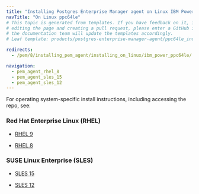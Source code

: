 ```yaml
---
title: "Installing Postgres Enterprise Manager agent on Linux IBM Power (ppc64le)"
navTitle: "On Linux ppc64le"
# This topic is generated from templates. If you have feedback on it, instead of
# editing the page and creating a pull request, please enter a GitHub issue and
# the documentation team will update the templates accordingly.
# Leaf template: products/postgres-enterprise-manager-agent/ppc64le_index.njk

redirects:
  - /pem/8/installing_pem_agent/installing_on_linux/ibm_power_ppc64le/

navigation:
  - pem_agent_rhel_8
  - pem_agent_sles_15
  - pem_agent_sles_12
---
```


For operating system-specific install instructions, including accessing the repo, see:

### Red Hat Enterprise Linux (RHEL)

- [RHEL 9](pem_agent_rhel_9)

- [RHEL 8](pem_agent_rhel_8)

### SUSE Linux Enterprise (SLES)

- [SLES 15](pem_agent_sles_15)

- [SLES 12](pem_agent_sles_12)
